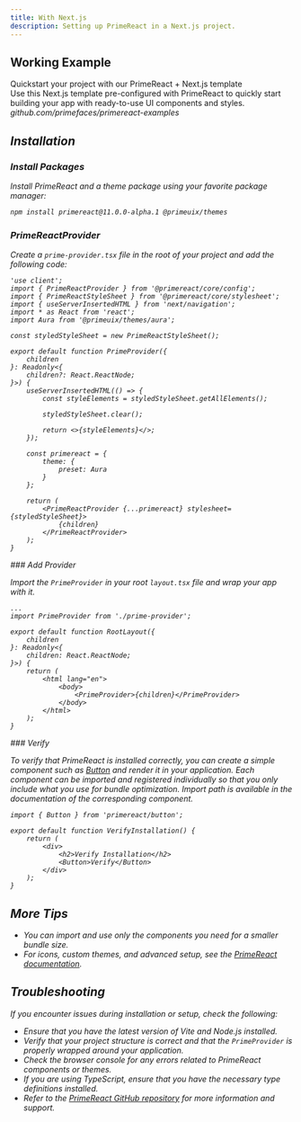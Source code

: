 ```yaml
---
title: With Next.js
description: Setting up PrimeReact in a Next.js project.
---
```


## Working Example

<DocLinkCard href='https://github.com/primefaces/primereact-examples/tree/main/nextjs-quickstart-nextgen'>
    <span className='text-2xl font-semibold'>Quickstart your project with our PrimeReact + Next.js template</span>
    <div>Use this Next.js template pre-configured with PrimeReact to quickly start building your app with ready-to-use UI components and styles.</div>
    <div className='flex items-center gap-2 text-surface-500 dark:text-surface-400'>
        <i className='pi pi-github opacity-75' />
        <span>github.com/primefaces/primereact-examples</span>
    </div>
</DocLinkCard>

## Installation

<DocStepper>
<DocStep>

### Install Packages

Install PrimeReact and a theme package using your favorite package manager:

```bash
npm install primereact@11.0.0-alpha.1 @primeuix/themes
```

</DocStep>
<DocStep>

### PrimeReactProvider

Create a `prime-provider.tsx` file in the root of your project and add the following code:

```tsx showLineNumbers
'use client';
import { PrimeReactProvider } from '@primereact/core/config';
import { PrimeReactStyleSheet } from '@primereact/core/stylesheet';
import { useServerInsertedHTML } from 'next/navigation';
import * as React from 'react';
import Aura from '@primeuix/themes/aura';

const styledStyleSheet = new PrimeReactStyleSheet();

export default function PrimeProvider({
    children
}: Readonly<{
    children?: React.ReactNode;
}>) {
    useServerInsertedHTML(() => {
        const styleElements = styledStyleSheet.getAllElements();

        styledStyleSheet.clear();

        return <>{styleElements}</>;
    });

    const primereact = {
        theme: {
            preset: Aura
        }
    };

    return (
        <PrimeReactProvider {...primereact} stylesheet={styledStyleSheet}>
            {children}
        </PrimeReactProvider>
    );
}
```

</DocStep>
<DocStep>
### Add Provider

Import the `PrimeProvider` in your root `layout.tsx` file and wrap your app with it.

```tsx showLineNumbers {2,12}
...
import PrimeProvider from './prime-provider';

export default function RootLayout({
    children
}: Readonly<{
    children: React.ReactNode;
}>) {
    return (
        <html lang="en">
            <body>
                <PrimeProvider>{children}</PrimeProvider>
            </body>
        </html>
    );
}
```

</DocStep>
    <DocStep>
     ### Verify

To verify that PrimeReact is installed correctly, you can create a simple component such as [Button](/button) and render it in your application.
Each component can be imported and registered individually so that you only include what you use for bundle optimization. Import path is available in the documentation of the corresponding component.

```tsx showLineNumbers {1,7}
import { Button } from 'primereact/button';

export default function VerifyInstallation() {
    return (
        <div>
            <h2>Verify Installation</h2>
            <Button>Verify</Button>
        </div>
    );
}
```

<DocDemoViewer name="button:verify-demo" hideCode/>
    </DocStep>

</DocStepper>

## More Tips

- You can import and use only the components you need for a smaller bundle size.
- For icons, custom themes, and advanced setup, see the [PrimeReact documentation](https://primefaces.org/primereact/setup).

## Troubleshooting

If you encounter issues during installation or setup, check the following:

- Ensure that you have the latest version of Vite and Node.js installed.
- Verify that your project structure is correct and that the `PrimeProvider` is properly wrapped around your application.
- Check the browser console for any errors related to PrimeReact components or themes.
- If you are using TypeScript, ensure that you have the necessary type definitions installed.
- Refer to the [PrimeReact GitHub repository](https://github.com/primefaces/primereact) for more information and support.
